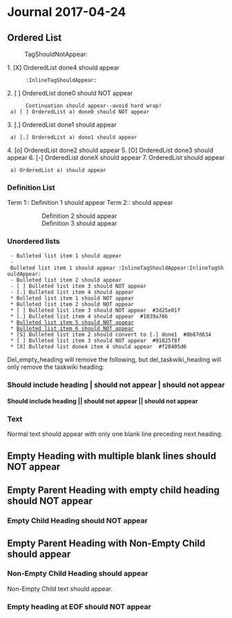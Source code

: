 = Journal 2017-04-24 =

== Ordered List ==
:TagShouldNotAppear:

1. [X] OrderedList done4 should appear
       :InlineTagShouldAppear:
2. [ ] OrderedList done0 should NOT appear
       Continuation should appear--avoid hard wrap!
  a) [ ] OrderedList a) done0 should NOT appear
3. [.] OrderedList done1 should appear
  a) [.] OrderedList a) done1 should appear
4. [o] OrderedList done2 should appear
5. [O] OrderedList done3 should appear
6. [-] OrderedList doneX should appear
7. OrderedList should appear
  a) OrderedList a) should appear

=== Definition List ===

Term 1:: Definition 1 should appear
Term 2:: should appear
:: Definition 2 should appear
:: Definition 3 should appear

=== Unordered lists ===
  - Bulleted list item 1 should appear
  - Bulleted list item 1 should appear :InlineTagShouldAppear:InlineTagShouldAppear:
  - Bulleted list item 2 should appear
  - [ ] Bulleted list item 3 should NOT appear
  - [.] Bulleted list item 4 should appear
  * Bulleted list item 1 should NOT appear
  * Bulleted list item 2 should NOT appear
  * [ ] Bulleted list item 3 should NOT appear  #3d25e01f
  * [.] Bulleted list item 4 should appear  #1039a766
  * [[file:URI|Bulleted list item 5 should NOT appear]]
  * [[d|Bulleted list item 6 should NOT appear]]
  * [S] Bulleted list item 2 should convert to [.] done1  #0b87d634
  * [ ] Bulleted list item 3 should NOT appear  #91825f8f
  * [X] Bulleted list done4 item 4 should appear  #f28405d6

Del_empty_heading will remove the following, but del_taskwiki_heading will only
remove the taskwiki heading:

=== Should include heading | should not appear | should not appear ===
==== Should include heading || should not appear || should not appear ====

=== Text ===

Normal text should appear with only one blank line preceding next heading.


== Empty Heading with multiple blank lines should NOT appear ==


== Empty Parent Heading with empty child heading should NOT appear ==

=== Empty Child Heading should NOT appear ===

== Empty Parent Heading with Non-Empty Child should appear ==

=== Non-Empty Child Heading should appear ===

Non-Empty Child text should appear.

=== Empty heading at EOF should NOT appear ===
